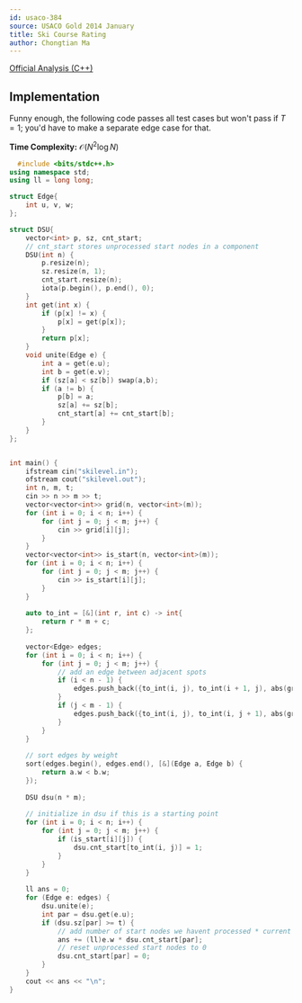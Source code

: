 ```yaml
---
id: usaco-384
source: USACO Gold 2014 January
title: Ski Course Rating
author: Chongtian Ma
---
```


[Official Analysis (C++)](http://www.usaco.org/current/data/sol_skilevel.html)

## Implementation

<LanguageSection>
<CPPSection>
  
Funny enough, the following code passes all test cases but won't pass if $T = 1$; you'd have to make a separate edge case for that.
  
**Time Complexity:** $\mathcal{O}(N^2 \log N)$
```cpp
  #include <bits/stdc++.h>
using namespace std;
using ll = long long;

struct Edge{
	int u, v, w;
};

struct DSU{
	vector<int> p, sz, cnt_start;
	// cnt_start stores unprocessed start nodes in a component
	DSU(int n) {
		p.resize(n);
		sz.resize(n, 1);
		cnt_start.resize(n);
		iota(p.begin(), p.end(), 0);
	}
	int get(int x) {
		if (p[x] != x) {
			p[x] = get(p[x]);
		}
		return p[x];
	}
	void unite(Edge e) {
		int a = get(e.u);
		int b = get(e.v);
		if (sz[a] < sz[b]) swap(a,b);
		if (a != b) {
			p[b] = a;
			sz[a] += sz[b];
			cnt_start[a] += cnt_start[b];
		}
	}
};


int main() {
	ifstream cin("skilevel.in");
	ofstream cout("skilevel.out");
	int n, m, t; 
	cin >> n >> m >> t;
	vector<vector<int>> grid(n, vector<int>(m));
	for (int i = 0; i < n; i++) {
		for (int j = 0; j < m; j++) {
			cin >> grid[i][j];
		}
	}
	vector<vector<int>> is_start(n, vector<int>(m));
	for (int i = 0; i < n; i++) {
		for (int j = 0; j < m; j++) {
			cin >> is_start[i][j];
		}
	}
	
	auto to_int = [&](int r, int c) -> int{
		return r * m + c;	
	};
	
	vector<Edge> edges;
	for (int i = 0; i < n; i++) {
		for (int j = 0; j < m; j++) {
			// add an edge between adjacent spots
			if (i < n - 1) {
				edges.push_back({to_int(i, j), to_int(i + 1, j), abs(grid[i][j] - grid[i + 1][j])});
			}
			if (j < m - 1) {
				edges.push_back({to_int(i, j), to_int(i, j + 1), abs(grid[i][j] - grid[i][j + 1])});
			}
		}
	}
	
	// sort edges by weight
	sort(edges.begin(), edges.end(), [&](Edge a, Edge b) {
		return a.w < b.w;
	});
	
	DSU dsu(n * m);
	
	// initialize in dsu if this is a starting point
	for (int i = 0; i < n; i++) {
		for (int j = 0; j < m; j++) {
			if (is_start[i][j]) {
				dsu.cnt_start[to_int(i, j)] = 1;
			}
		}
	}
	
	ll ans = 0;
	for (Edge e: edges) {
		dsu.unite(e);
		int par = dsu.get(e.u);
		if (dsu.sz[par] >= t) {
			// add number of start nodes we havent processed * current weight
			ans += (ll)e.w * dsu.cnt_start[par];
			// reset unprocessed start nodes to 0
			dsu.cnt_start[par] = 0;
		}
	}
	cout << ans << "\n";
}
```
  
</CPPSection>
</anguageSection>
